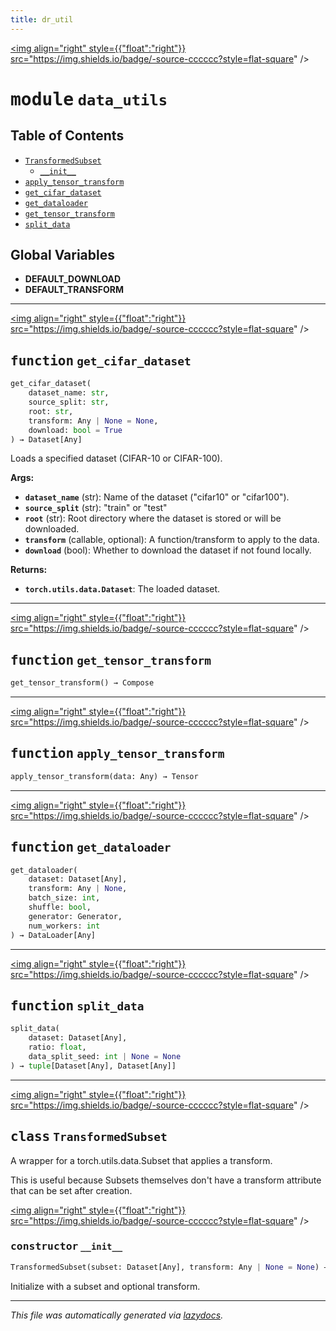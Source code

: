 ```yaml
---
title: dr_util
---
```


<a href="https://github.com/drothermel/%24%7BREPO%7D/blob/main/src/dr_util/data_utils.py"><img align="right" style={{"float":"right"}} src="https://img.shields.io/badge/-source-cccccc?style=flat-square" /></a>

# <kbd>module</kbd> `data_utils`



## Table of Contents
- [`TransformedSubset`](./dr_util.data_utils#class-transformedsubset)
	- [`__init__`](./dr_util.data_utils#constructor---init--)
- [`apply_tensor_transform`](./dr_util.data_utils#function-apply-tensor-transform)
- [`get_cifar_dataset`](./dr_util.data_utils#function-get-cifar-dataset)
- [`get_dataloader`](./dr_util.data_utils#function-get-dataloader)
- [`get_tensor_transform`](./dr_util.data_utils#function-get-tensor-transform)
- [`split_data`](./dr_util.data_utils#function-split-data)


**Global Variables**
---------------
- **DEFAULT_DOWNLOAD**
- **DEFAULT_TRANSFORM**

---

<a href="https://github.com/drothermel/%24%7BREPO%7D/blob/main/src/dr_util/data_utils.py#L13"><img align="right" style={{"float":"right"}} src="https://img.shields.io/badge/-source-cccccc?style=flat-square" /></a>

## <kbd>function</kbd> `get_cifar_dataset`

```python
get_cifar_dataset(
    dataset_name: str,
    source_split: str,
    root: str,
    transform: Any | None = None,
    download: bool = True
) → Dataset[Any]
```

Loads a specified dataset (CIFAR-10 or CIFAR-100).


**Args:**

- <b>`dataset_name`</b> (str): Name of the dataset ("cifar10" or "cifar100").
- <b>`source_split`</b> (str): "train" or "test"
- <b>`root`</b> (str): Root directory where the dataset is stored or will be downloaded.
- <b>`transform`</b> (callable, optional): A function/transform to apply to the data.
- <b>`download`</b> (bool): Whether to download the dataset if not found locally.


**Returns:**

- <b>`torch.utils.data.Dataset`</b>: The loaded dataset.



---

<a href="https://github.com/drothermel/%24%7BREPO%7D/blob/main/src/dr_util/data_utils.py#L78"><img align="right" style={{"float":"right"}} src="https://img.shields.io/badge/-source-cccccc?style=flat-square" /></a>

## <kbd>function</kbd> `get_tensor_transform`

```python
get_tensor_transform() → Compose
```





---

<a href="https://github.com/drothermel/%24%7BREPO%7D/blob/main/src/dr_util/data_utils.py#L86"><img align="right" style={{"float":"right"}} src="https://img.shields.io/badge/-source-cccccc?style=flat-square" /></a>

## <kbd>function</kbd> `apply_tensor_transform`

```python
apply_tensor_transform(data: Any) → Tensor
```





---

<a href="https://github.com/drothermel/%24%7BREPO%7D/blob/main/src/dr_util/data_utils.py#L90"><img align="right" style={{"float":"right"}} src="https://img.shields.io/badge/-source-cccccc?style=flat-square" /></a>

## <kbd>function</kbd> `get_dataloader`

```python
get_dataloader(
    dataset: Dataset[Any],
    transform: Any | None,
    batch_size: int,
    shuffle: bool,
    generator: Generator,
    num_workers: int
) → DataLoader[Any]
```





---

<a href="https://github.com/drothermel/%24%7BREPO%7D/blob/main/src/dr_util/data_utils.py#L110"><img align="right" style={{"float":"right"}} src="https://img.shields.io/badge/-source-cccccc?style=flat-square" /></a>

## <kbd>function</kbd> `split_data`

```python
split_data(
    dataset: Dataset[Any],
    ratio: float,
    data_split_seed: int | None = None
) → tuple[Dataset[Any], Dataset[Any]]
```





---

<a href="https://github.com/drothermel/%24%7BREPO%7D/blob/main/src/dr_util/data_utils.py#L54"><img align="right" style={{"float":"right"}} src="https://img.shields.io/badge/-source-cccccc?style=flat-square" /></a>

## <kbd>class</kbd> `TransformedSubset`
A wrapper for a torch.utils.data.Subset that applies a transform.

This is useful because Subsets themselves don't have a transform attribute
that can be set after creation.


<a href="https://github.com/drothermel/%24%7BREPO%7D/blob/main/src/dr_util/data_utils.py#L61"><img align="right" style={{"float":"right"}} src="https://img.shields.io/badge/-source-cccccc?style=flat-square" /></a>

### <kbd>constructor</kbd> `__init__`

```python
TransformedSubset(subset: Dataset[Any], transform: Any | None = None) → None
```

Initialize with a subset and optional transform.








---

_This file was automatically generated via [lazydocs](https://github.com/ml-tooling/lazydocs)._

